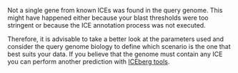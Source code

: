 Not a single gene from known ICEs was found in the query genome. This might have happened either because your blast thresholds were too stringent or because the ICE annotation process was not executed.

Therefore, it is advisable to take a better look at the parameters used and consider the query genome biology to define which scenario is the one that best suits your data. If you believe that the genome must contain any ICE you can perform another prediction with [ICEberg tools](https://bioinfo-mml.sjtu.edu.cn/ICEberg/index.php).